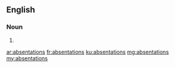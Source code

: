 ==English==

===Noun===
{{head|en|plural}}

# {{plural of|absentation|lang=en}}

[[ar:absentations]]
[[fr:absentations]]
[[ku:absentations]]
[[mg:absentations]]
[[my:absentations]]